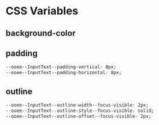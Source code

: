 
# CSS Variables

## background-color

<ColorPalette>
  <ColorItem title="--ooee-InputText--background-color" colors={["#eee"]} />
  <ColorItem
    title="--ooee-InputText--background-color--hover"
    colors={["#ddd"]}
  />
  <ColorItem
    title="--ooee-InputText--background-color--focus"
    colors={["#ccc"]}
  />
</ColorPalette>

## padding

```css
--ooee--InputText--padding-vertical: 8px;
--ooee--InputText--padding-horizontal: 8px;
```

## outline

```css
--ooee--InputText--outline-width--focus-visible: 2px;
--ooee--InputText--outline-style--focus-visible: solid;
--ooee--InputText--outline-offset--focus-visible: 2px;
```

<ColorPalette>
  <ColorItem title="--ooee--InputText--outline-color--focus-visible" colors={["#aaa"]} />
</ColorPalette>
